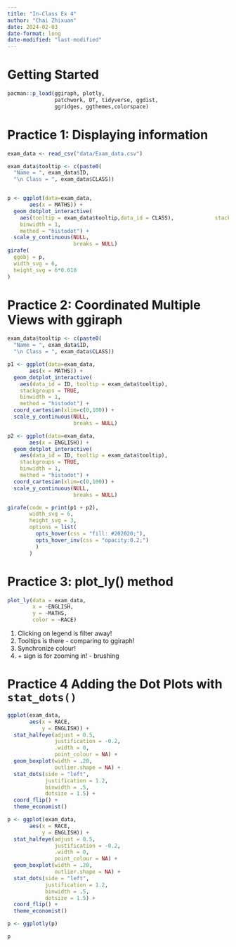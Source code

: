 ```yaml
---
title: "In-Class Ex 4"
author: "Chai Zhixuan"
date: 2024-02-03
date-format: long
date-modified: "last-modified"
---
```


# **Getting Started**

```r
pacman::p_load(ggiraph, plotly, 
               patchwork, DT, tidyverse, ggdist, 
               ggridges, ggthemes,colorspace) 
```

# Practice 1: Displaying information

```r
exam_data <- read_csv("data/Exam_data.csv")
```

```r
exam_data$tooltip <- c(paste0(     
  "Name = ", exam_data$ID,         
  "\n Class = ", exam_data$CLASS)) 


p <- ggplot(data=exam_data, 
       aes(x = MATHS)) +
  geom_dotplot_interactive(           
    aes(tooltip = exam_data$tooltip,data_id = CLASS),             stackgroups = TRUE,               
    binwidth = 1,                        
    method = "histodot") +               
  scale_y_continuous(NULL,               
                     breaks = NULL)
girafe(                                  
  ggobj = p,                             
  width_svg = 6,                         
  height_svg = 6*0.618                      
)                                        
```

# **Practice 2: Coordinated Multiple Views with ggiraph**

```r
exam_data$tooltip <- c(paste0(     
  "Name = ", exam_data$ID,         
  "\n Class = ", exam_data$CLASS)) 

p1 <- ggplot(data=exam_data, 
       aes(x = MATHS)) +
  geom_dotplot_interactive(              
    aes(data_id = ID, tooltip = exam_data$tooltip),              
    stackgroups = TRUE,                  
    binwidth = 1,                        
    method = "histodot") +  
  coord_cartesian(xlim=c(0,100)) + 
  scale_y_continuous(NULL,               
                     breaks = NULL)

p2 <- ggplot(data=exam_data, 
       aes(x = ENGLISH)) +
  geom_dotplot_interactive(              
    aes(data_id = ID, tooltip = exam_data$tooltip),              
    stackgroups = TRUE,                  
    binwidth = 1,                        
    method = "histodot") + 
  coord_cartesian(xlim=c(0,100)) + 
  scale_y_continuous(NULL,               
                     breaks = NULL)

girafe(code = print(p1 + p2), 
       width_svg = 6,
       height_svg = 3,
       options = list(
         opts_hover(css = "fill: #202020;"),
         opts_hover_inv(css = "opacity:0.2;")
         )
       ) 
```

# **Practice 3: plot_ly() method**

```r
plot_ly(data = exam_data, 
        x = ~ENGLISH, 
        y = ~MATHS, 
        color = ~RACE)
```

::: callout-important
1.  Clicking on legend is filter away!
2.  Tooltips is there - comparing to ggiraph!
3.  Synchronize colour!
4.  \+ sign is for zooming in! - brushing
:::

# Practice 4 **Adding the Dot Plots with `stat_dots()`**

```r
ggplot(exam_data, 
       aes(x = RACE, 
           y = ENGLISH)) +
  stat_halfeye(adjust = 0.5,
               justification = -0.2,
               .width = 0,
               point_colour = NA) +
  geom_boxplot(width = .20,
               outlier.shape = NA) +
  stat_dots(side = "left", 
            justification = 1.2, 
            binwidth = .5,
            dotsize = 1.5) +
  coord_flip() +
  theme_economist()
```

```r
p <- ggplot(exam_data, 
       aes(x = RACE, 
           y = ENGLISH)) +
  stat_halfeye(adjust = 0.5,
               justification = -0.2,
               .width = 0,
               point_colour = NA) +
  geom_boxplot(width = .20,
               outlier.shape = NA) +
  stat_dots(side = "left", 
            justification = 1.2, 
            binwidth = .5,
            dotsize = 1.5) +
  coord_flip() +
  theme_economist()

p <- ggplotly(p)

p
```
